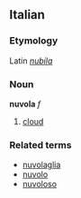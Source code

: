 ==Italian==
===Etymology===
Latin ''[[nubila]]''
===Noun===
'''nuvola''' ''f''

# [[cloud]]

===Related terms===
*[[nuvolaglia]]
*[[nuvolo]]
*[[nuvoloso]]